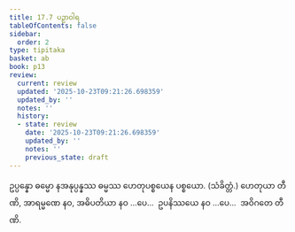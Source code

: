 ```yaml
---
title: 17.7 ပဉှာဝါရ
tableOfContents: false
sidebar:
  order: 2
type: tipitaka
basket: ab
book: p13
review:
  current: review
  updated: '2025-10-23T09:21:26.698359'
  updated_by: ''
  notes: ''
  history:
  - state: review
    date: '2025-10-23T09:21:26.698359'
    updated_by: ''
    notes: ''
    previous_state: draft
---
```



<ReviewStatus review={frontmatter.review} showDetails={true} />

<HypothesisAnnotation frontmatter={frontmatter} />

<DynamicBreadcrumb />

<Division number="45" book="p13" e="ch" v="40" p="193">

<Paragraph number="123" book="p13">
ဥပ္ပန္နော ဓမ္မော နအနုပ္ပန္နဿ ဓမ္မဿ ဟေတုပစ္စယေန ပစ္စယော. (သံခိတ္တံ.)
</Paragraph>

<Paragraph number="124" book="p13">
ဟေတုယာ တီဏိ, အာရမ္မဏေ နဝ, အဓိပတိယာ နဝ …ပေ…  ဥပနိဿယေ နဝ …ပေ…  အဝိဂတေ တီဏိ.
</Paragraph>
</Division>